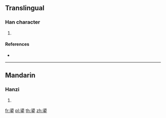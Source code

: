 {{character info/new}}
==Translingual==

===Han character===
{{Han char|rn=167|rad=金|as=09|sn=17|four=34109|canj=ECC}}

# {{defn|Han|sort=金09}}

====References====
* {{Han ref|kx=1314.070|dkj=40623|dj=1814.240|hdz=64235.190|uh=9359|ud=37721|bh=EEED|bd=61165}}

----

==Mandarin==

===Hanzi===
{{cmn-hanzi|pin=[[hòng]] ([[hong4]])|wg=hung<sup>4</sup>}}

# {{defn|lang=cmn|sort=金09}}

[[fr:鍙]]
[[pl:鍙]]
[[th:鍙]]
[[zh:鍙]]